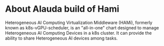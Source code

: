 
# About Alauda build of Hami

Heterogeneous AI Computing Virtualization Middleware (HAMi), formerly known as k8s-vGPU-scheduler, is an "all-in-one" chart designed to manage Heterogeneous AI Computing Devices in a k8s cluster. It can provide the ability to share Heterogeneous AI devices among tasks.

<ExternalSite name="hami" />
